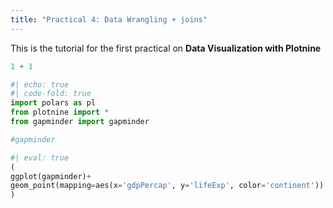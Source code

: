 ```yaml
---
title: "Practical 4: Data Wrangling + joins"
---
```


This is the tutorial for the first practical on **Data Visualization with Plotnine**

```python
1 + 1
```


```python
#| echo: true
#| code-fold: true
import polars as pl
from plotnine import *
from gapminder import gapminder
```


```python
#gapminder

```


```python
#| eval: true
(
ggplot(gapminder)+
geom_point(mapping=aes(x='gdpPercap', y='lifeExp', color='continent'))
)
```

